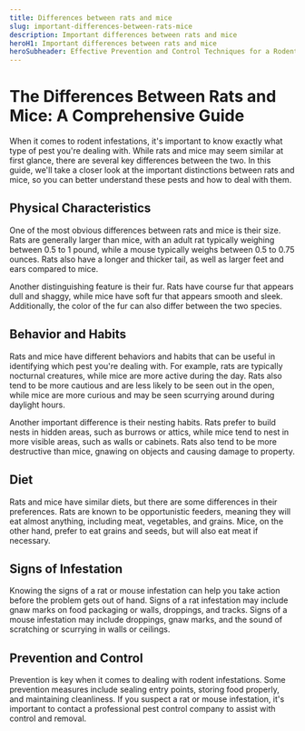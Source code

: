 ```yaml
---
title: Differences between rats and mice
slug: important-differences-between-rats-mice
description: Important differences between rats and mice
heroH1: Important differences between rats and mice
heroSubheader: Effective Prevention and Control Techniques for a Rodent-Free Environment
---
```


# The Differences Between Rats and Mice: A Comprehensive Guide

When it comes to rodent infestations, it's important to know exactly what type of pest you're dealing with. While rats and mice may seem similar at first glance, there are several key differences between the two. In this guide, we'll take a closer look at the important distinctions between rats and mice, so you can better understand these pests and how to deal with them.

## Physical Characteristics

One of the most obvious differences between rats and mice is their size. Rats are generally larger than mice, with an adult rat typically weighing between 0.5 to 1 pound, while a mouse typically weighs between 0.5 to 0.75 ounces. Rats also have a longer and thicker tail, as well as larger feet and ears compared to mice.

Another distinguishing feature is their fur. Rats have course fur that appears dull and shaggy, while mice have soft fur that appears smooth and sleek. Additionally, the color of the fur can also differ between the two species.

## Behavior and Habits

Rats and mice have different behaviors and habits that can be useful in identifying which pest you're dealing with. For example, rats are typically nocturnal creatures, while mice are more active during the day. Rats also tend to be more cautious and are less likely to be seen out in the open, while mice are more curious and may be seen scurrying around during daylight hours.

Another important difference is their nesting habits. Rats prefer to build nests in hidden areas, such as burrows or attics, while mice tend to nest in more visible areas, such as walls or cabinets. Rats also tend to be more destructive than mice, gnawing on objects and causing damage to property.

## Diet

Rats and mice have similar diets, but there are some differences in their preferences. Rats are known to be opportunistic feeders, meaning they will eat almost anything, including meat, vegetables, and grains. Mice, on the other hand, prefer to eat grains and seeds, but will also eat meat if necessary.

## Signs of Infestation

Knowing the signs of a rat or mouse infestation can help you take action before the problem gets out of hand. Signs of a rat infestation may include gnaw marks on food packaging or walls, droppings, and tracks. Signs of a mouse infestation may include droppings, gnaw marks, and the sound of scratching or scurrying in walls or ceilings.

## Prevention and Control

Prevention is key when it comes to dealing with rodent infestations. Some prevention measures include sealing entry points, storing food properly, and maintaining cleanliness. If you suspect a rat or mouse infestation, it's important to contact a professional pest control company to assist with control and removal.